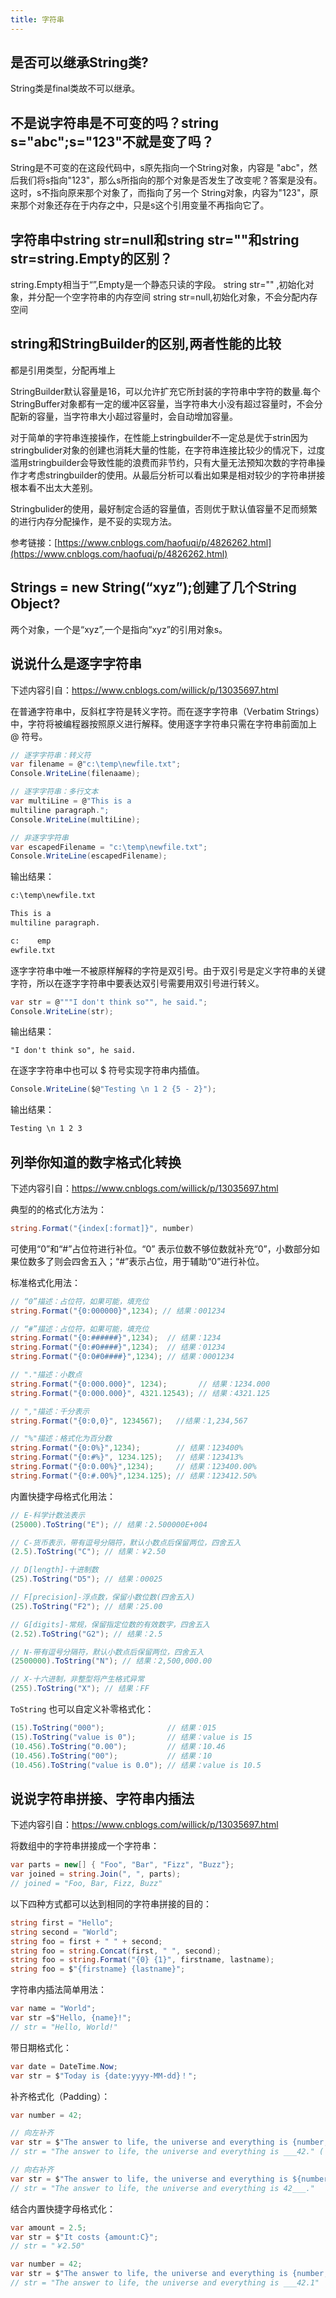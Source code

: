 ```yaml
---
title: 字符串
---
```



## 是否可以继承String类?

String类是final类故不可以继承。

## 不是说字符串是不可变的吗？string s="abc";s="123"不就是变了吗？

String是不可变的在这段代码中，s原先指向一个String对象，内容是 "abc"，然后我们将s指向"123"，那么s所指向的那个对象是否发生了改变呢？答案是没有。这时，s不指向原来那个对象了，而指向了另一个 String对象，内容为"123"，原来那个对象还存在于内存之中，只是s这个引用变量不再指向它了。

## 字符串中string str=null和string str=""和string str=string.Empty的区别？

string.Empty相当于“”,Empty是一个静态只读的字段。 string str="" ,初始化对象，并分配一个空字符串的内存空间 string str=null,初始化对象，不会分配内存空间

## string和StringBuilder的区别,两者性能的比较

都是引用类型，分配再堆上

StringBuilder默认容量是16，可以允许扩充它所封装的字符串中字符的数量.每个StringBuffer对象都有一定的缓冲区容量，当字符串大小没有超过容量时，不会分配新的容量，当字符串大小超过容量时，会自动增加容量。

对于简单的字符串连接操作，在性能上stringbuilder不一定总是优于strin因为stringbulider对象的创建也消耗大量的性能，在字符串连接比较少的情况下，过度滥用stringbuilder会导致性能的浪费而非节约，只有大量无法预知次数的字符串操作才考虑stringbuilder的使用。从最后分析可以看出如果是相对较少的字符串拼接根本看不出太大差别。

Stringbulider的使用，最好制定合适的容量值，否则优于默认值容量不足而频繁的进行内存分配操作，是不妥的实现方法。

参考链接：[https://www.cnblogs.com/haofuqi/p/4826262.html](https://www.cnblogs.com/haofuqi/p/4826262.html)

## Strings = new String(“xyz”);创建了几个String Object?

两个对象，一个是“xyz”,一个是指向“xyz”的引用对象s。

## 说说什么是逐字字符串

下述内容引自：https://www.cnblogs.com/willick/p/13035697.html

在普通字符串中，反斜杠字符是转义字符。而在逐字字符串（Verbatim Strings）中，字符将被编程器按照原义进行解释。使用逐字字符串只需在字符串前面加上 @ 符号。

```csharp
// 逐字字符串：转义符
var filename = @"c:\temp\newfile.txt";
Console.WriteLine(filenaame);

// 逐字字符串：多行文本
var multiLine = @"This is a
multiline paragraph.";
Console.WriteLine(multiLine);

// 非逐字字符串
var escapedFilename = "c:\temp\newfile.txt";
Console.WriteLine(escapedFilename);
```

输出结果：

```txt
c:\temp\newfile.txt

This is a
multiline paragraph.

c:    emp
ewfile.txt
```

逐字字符串中唯一不被原样解释的字符是双引号。由于双引号是定义字符串的关键字符，所以在逐字字符串中要表达双引号需要用双引号进行转义。

```csharp
var str = @"""I don't think so"", he said.";
Console.WriteLine(str);
```

输出结果：

```
"I don't think so", he said.
```

在逐字字符串中也可以 $ 符号实现字符串内插值。

```csharp
Console.WriteLine($@"Testing \n 1 2 {5 - 2}");
```

输出结果：

```txt
Testing \n 1 2 3
```

## 列举你知道的数字格式化转换

下述内容引自：https://www.cnblogs.com/willick/p/13035697.html

典型的的格式化方法为：

```csharp
string.Format("{index[:format]}", number)
```

可使用“0”和“#”占位符进行补位。“0” 表示位数不够位数就补充“0”，小数部分如果位数多了则会四舍五入；“#”表示占位，用于辅助“0”进行补位。

标准格式化用法：

```csharp
// “0”描述：占位符，如果可能，填充位
string.Format("{0:000000}",1234); // 结果：001234

// “#”描述：占位符，如果可能，填充位
string.Format("{0:######}",1234);  // 结果：1234
string.Format("{0:#0####}",1234);  // 结果：01234
string.Format("{0:0#0####}",1234); // 结果：0001234

// "."描述：小数点
string.Format("{0:000.000}", 1234);       // 结果：1234.000
string.Format("{0:000.000}", 4321.12543); // 结果：4321.125

// ","描述：千分表示
string.Format("{0:0,0}", 1234567);   //结果：1,234,567

// "%"描述：格式化为百分数
string.Format("{0:0%}",1234);        // 结果：123400%
string.Format("{0:#%}", 1234.125);   // 结果：123413%
string.Format("{0:0.00%}",1234);     // 结果：123400.00%
string.Format("{0:#.00%}",1234.125); // 结果：123412.50%
```

内置快捷字母格式化用法：

```csharp
// E-科学计数法表示
(25000).ToString("E"); // 结果：2.500000E+004

// C-货币表示，带有逗号分隔符，默认小数点后保留两位，四舍五入
(2.5).ToString("C"); // 结果：￥2.50

// D[length]-十进制数
(25).ToString("D5"); // 结果：00025

// F[precision]-浮点数，保留小数位数(四舍五入)
(25).ToString("F2"); // 结果：25.00

// G[digits]-常规，保留指定位数的有效数字，四舍五入
(2.52).ToString("G2"); // 结果：2.5

// N-带有逗号分隔符，默认小数点后保留两位，四舍五入
(2500000).ToString("N"); // 结果：2,500,000.00

// X-十六进制，非整型将产生格式异常
(255).ToString("X"); // 结果：FF
```

`ToString` 也可以自定义补零格式化：

```csharp
(15).ToString("000");              // 结果：015
(15).ToString("value is 0");       // 结果：value is 15
(10.456).ToString("0.00");         // 结果：10.46
(10.456).ToString("00");           // 结果：10
(10.456).ToString("value is 0.0"); // 结果：value is 10.5
```

## 说说字符串拼接、字符串内插法

下述内容引自：https://www.cnblogs.com/willick/p/13035697.html

将数组中的字符串拼接成一个字符串：

```csharp
var parts = new[] { "Foo", "Bar", "Fizz", "Buzz"};
var joined = string.Join(", ", parts);
// joined = "Foo, Bar, Fizz, Buzz"
```

以下四种方式都可以达到相同的字符串拼接的目的：

```csharp
string first = "Hello";
string second = "World";
string foo = first + " " + second;
string foo = string.Concat(first, " ", second);
string foo = string.Format("{0} {1}", firstname, lastname);
string foo = $"{firstname} {lastname}";
```

字符串内插法简单用法：

```csharp
var name = "World";
var str =$"Hello, {name}!";
// str = "Hello, World!"
```

带日期格式化：

```csharp
var date = DateTime.Now;
var str = $"Today is {date:yyyy-MM-dd}！";
```

补齐格式化（Padding）：

```csharp
var number = 42;

// 向左补齐
var str = $"The answer to life, the universe and everything is {number, 5}.";
// str = "The answer to life, the universe and everything is ___42." ('_'表示空格)

// 向右补齐
var str = $"The answer to life, the universe and everything is ${number, -5}.";
// str = "The answer to life, the universe and everything is 42___."
```

结合内置快捷字母格式化：

```csharp
var amount = 2.5;
var str = $"It costs {amount:C}";
// str = "￥2.50"

var number = 42;
var str = $"The answer to life, the universe and everything is {number, 5:f1}.";
// str = "The answer to life, the universe and everything is ___42.1"
```
